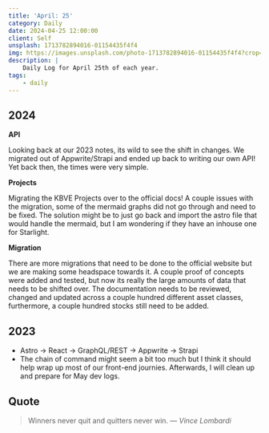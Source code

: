 ```yaml
---
title: 'April: 25'
category: Daily
date: 2024-04-25 12:00:00
client: Self
unsplash: 1713782894016-01154435f4f4
img: https://images.unsplash.com/photo-1713782894016-01154435f4f4?crop=entropy&cs=srgb&fm=jpg&ixid=MnwzNjM5Nzd8MHwxfHJhbmRvbXx8fHx8fHx8fDE2ODE3NDg2ODY&ixlib=rb-4.0.3&q=85
description: |
    Daily Log for April 25th of each year.
tags:
    - daily
---
```



## 2024

**API**

Looking back at our 2023 notes, its wild to see the shift in changes.
We migrated out of Appwrite/Strapi and ended up back to writing our own API!
Yet back then, the times were very simple.

**Projects**

Migrating the KBVE Projects over to the official docs!
A couple issues with the migration, some of the mermaid graphs did not go through and need to be fixed.
The solution might be to just go back and import the astro file that would handle the mermaid, but I am wondering if they have an inhouse one for Starlight.

**Migration**

There are more migrations that need to be done to the official website but we are making some headspace towards it.
A couple proof of concepts were added and tested, but now its really the large amounts of data that needs to be shifted over.
The documentation needs to be reviewed, changed and updated across a couple hundred different asset classes, furthermore, a couple hundred stocks still need to be added.


## 2023

- Astro -> React -> GraphQL/REST -> Appwrite -> Strapi
- The chain of command might seem a bit too much but I think it should help wrap up most of our front-end journies. Afterwards, I will clean up and prepare for May dev logs.

## Quote

> Winners never quit and quitters never win.
> — <cite>Vince Lombardi</cite>
